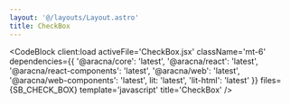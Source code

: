 ```yaml
---
layout: '@/layouts/Layout.astro'
title: CheckBox
---
```



<CheckBoxComponentBlock client:load />

<CodeBlock
  client:load
  activeFile='CheckBox.jsx'
  className='mt-6'
  dependencies={{
    '@aracna/core': 'latest',
    '@aracna/react': 'latest',
    '@aracna/react-components': 'latest',
    '@aracna/web': 'latest',
    '@aracna/web-components': 'latest',
    lit: 'latest',
    'lit-html': 'latest'
  }}
  files={SB_CHECK_BOX}
  template='javascript'
  title='CheckBox'
/>
